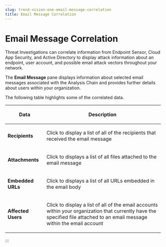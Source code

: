 ```yaml
---
slug: trend-vision-one-email-message-correlation
title: Email Message Correlation
---
```

# Email Message Correlation

Threat Investigations can correlate information from Endpoint Sensor, Cloud App Security, and Active Directory to display attack information about an endpoint, user account, and possible email attack vectors throughout your network.

The **Email Message** pane displays information about selected email messages associated with the Analysis Chain and provides further details about users within your organization.

The following table highlights some of the correlated data.

<table>
<colgroup>
<col style="width: 25%" />
<col style="width: 75%" />
</colgroup>
<thead>
<tr>
<th><p>Data</p></th>
<th><p>Description</p></th>
</tr>
</thead>
<tbody>
<tr>
<td><p><strong>Recipients</strong></p></td>
<td><p>Click to display a list of all of the recipients that received the email message</p></td>
</tr>
<tr>
<td><p><strong>Attachments</strong></p></td>
<td><p>Click to displays a list of all files attached to the email message</p></td>
</tr>
<tr>
<td><p><strong>Embedded URLs</strong></p></td>
<td><p>Click to displays a list of all URLs embedded in the email body</p></td>
</tr>
<tr>
<td><p><strong>Affected Users</strong></p></td>
<td><p>Click to display a list of all of the email accounts within your organization that currently have the specified file attached to an email message within the email account</p></td>
</tr>
</tbody>
</table>
:::
